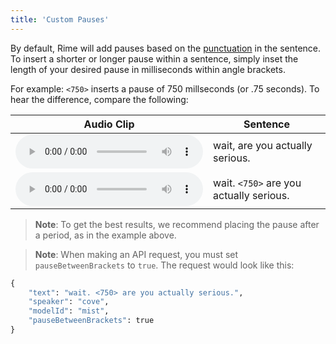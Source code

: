 ```yaml
---
title: 'Custom Pauses'
---
```


By default, Rime will add pauses based on the [punctuation](/api-reference/punctuation) in the sentence. To insert a shorter or longer pause within a sentence, simply inset the length of your desired pause in milliseconds within angle brackets. 

For example: `<750>` inserts a pause of 750 millseconds (or .75 seconds). To hear the difference, compare the following:

|    Audio Clip     |      Sentence             |
|-----------------|--------------------------|
|   <audio controls src="https://rime.ai/sounds/docs/wait_no_pause.wav"></audio>     |    wait, are you actually serious.      |
|   <audio controls src="https://rime.ai/sounds/docs/wait_750.wav"></audio>    |      wait. `<750>` are you actually serious.        |

> **Note**: To get the best results, we recommend placing the pause after a period, as in the example above.

> **Note**: When making an API request, you must set `pauseBetweenBrackets` to `true`. The request would look like this:

```python Custom Pause Example
{
	"text": "wait. <750> are you actually serious.",
    "speaker": "cove",
    "modelId": "mist",
    "pauseBetweenBrackets": true
}
```
